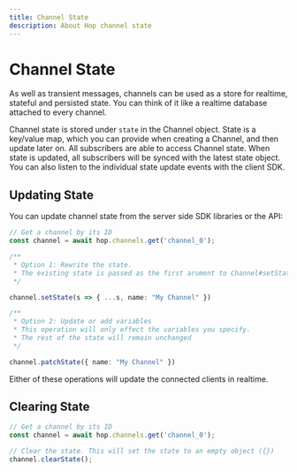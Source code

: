 ```yaml
---
title: Channel State
description: About Hop channel state
---
```



# Channel State

As well as transient messages, channels can be used as a store for realtime, stateful and persisted state. You can think of it like a realtime database attached to every channel.

Channel state is stored under `state` in the Channel object. State is a key/value map, which you can provide when creating a Channel, and then update later on. All subscribers are able to access Channel state. When state is updated, all subscribers will be synced with the latest state object. You can also listen to the individual state update events with the client SDK.

## Updating State

You can update channel state from the server side SDK libraries or the API:

```ts
// Get a channel by its ID
const channel = await hop.channels.get('channel_0');

/**
 * Option 1: Rewrite the state.
 * The existing state is passed as the first arument to Channel#setState
 */

channel.setState(s => { ...s, name: "My Channel" })

/**
 * Option 2: Update or add variables
 * This operation will only effect the variables you specify.
 * The rest of the state will remain unchanged
 */

channel.patchState({ name: "My Channel" })
```

Either of these operations will update the connected clients in realtime.

## Clearing State

```ts
// Get a channel by its ID
const channel = await hop.channels.get('channel_0');

// Clear the state. This will set the state to an empty object ({})
channel.clearState();
```